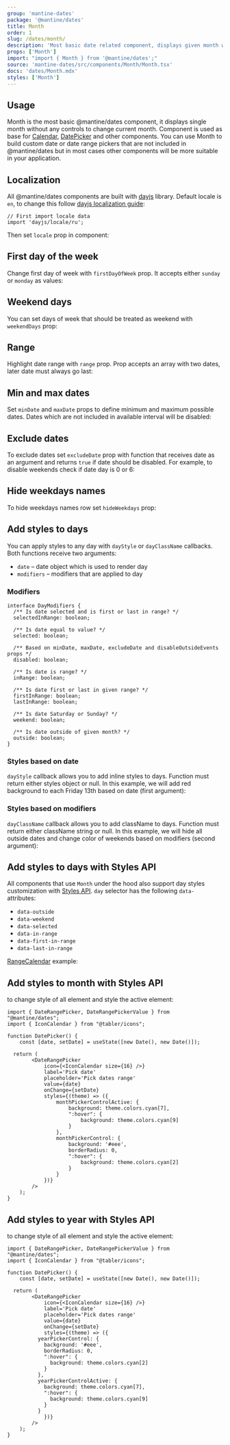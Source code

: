 ```yaml
---
group: 'mantine-dates'
package: '@mantine/dates'
title: Month
order: 1
slug: /dates/month/
description: 'Most basic date related component, displays given month with optional weekdays row'
props: ['Month']
import: "import { Month } from '@mantine/dates';"
source: 'mantine-dates/src/components/Month/Month.tsx'
docs: 'dates/Month.mdx'
styles: ['Month']
---
```



## Usage

Month is the most basic @mantine/dates component, it displays single month without any controls to change current month.
Component is used as base for [Calendar](/dates/calendar/), [DatePicker](/dates/date-picker/)
and other components. You can use Month to build custom date or date range pickers that are not included in @mantine/dates
but in most cases other components will be more suitable in your application.

<Demo data={MonthDemos.usage} />

## Localization

All @mantine/dates components are built with [dayjs](https://day.js.org/) library.
Default locale is `en`, to change this follow [dayjs localization guide](https://day.js.org/docs/en/i18n/loading-into-nodejs):

```tsx
// First import locale data
import 'dayjs/locale/ru';
```

Then set `locale` prop in component:

<Demo data={MonthDemos.localization} />

## First day of the week

Change first day of week with `firstDayOfWeek` prop. It accepts either `sunday` or `monday` as values:

<Demo data={MonthDemos.firstDaySunday} />

## Weekend days

You can set days of week that should be treated as weekend with `weekendDays` prop:

<Demo data={MonthDemos.weekendDays} />

## Range

Highlight date range with `range` prop. Prop accepts an array with two dates, later date must always go last:

<Demo data={MonthDemos.range} />

## Min and max dates

Set `minDate` and `maxDate` props to define minimum and maximum possible dates.
Dates which are not included in available interval will be disabled:

<Demo data={MonthDemos.boundaries} />

## Exclude dates

To exclude dates set `excludeDate` prop with function that receives date as an argument and returns
`true` if date should be disabled. For example, to disable weekends check if date day is 0 or 6:

<Demo data={MonthDemos.exclude} />

## Hide weekdays names

To hide weekdays names row set `hideWeekdays` prop:

<Demo data={MonthDemos.weekdays} />

## Add styles to days

You can apply styles to any day with `dayStyle` or `dayClassName` callbacks.
Both functions receive two arguments:

- `date` – date object which is used to render day
- `modifiers` – modifiers that are applied to day

### Modifiers

```tsx
interface DayModifiers {
  /** Is date selected and is first or last in range? */
  selectedInRange: boolean;

  /** Is date equal to value? */
  selected: boolean;

  /** Based on minDate, maxDate, excludeDate and disableOutsideEvents props */
  disabled: boolean;

  /** Is date is range? */
  inRange: boolean;

  /** Is date first or last in given range? */
  firstInRange: boolean;
  lastInRange: boolean;

  /** Is date Saturday or Sunday? */
  weekend: boolean;

  /** Is date outside of given month? */
  outside: boolean;
}
```

### Styles based on date

`dayStyle` callback allows you to add inline styles to days. Function must return either styles object or null.
In this example, we will add red background to each Friday 13th based on date (first argument):

<Demo data={MonthDemos.styles} />

### Styles based on modifiers

`dayClassName` callback allows you to add className to days. Function must return either className string or null.
In this example, we will hide all outside dates and change color of weekends based on modifiers (second argument):

<Demo data={MonthDemos.modifiers} />

## Add styles to days with Styles API

All components that use `Month` under the hood also support day styles customization
with [Styles API](/styles/styles-api/). `day` selector has the following `data-` attributes:

- `data-outside`
- `data-weekend`
- `data-selected`
- `data-in-range`
- `data-first-in-range`
- `data-last-in-range`

[RangeCalendar](/dates/calendar/) example:

<Demo data={RangeCalendarDemos.stylesApi} />

## Add styles to month with Styles API

to change style of all element and style the active element: 
```tsx
import { DateRangePicker, DateRangePickerValue } from "@mantine/dates";
import { IconCalendar } from "@tabler/icons";

function DatePicker() {
	const [date, setDate] = useState([new Date(), new Date()]);
	
  return (
		<DateRangePicker
			icon={<IconCalendar size={16} />}
			label='Pick date'
			placeholder='Pick dates range'
			value={date}
			onChange={setDate}
			styles={(theme) => ({
				monthPickerControlActive: {
					background: theme.colors.cyan[7],
					":hover": {
						background: theme.colors.cyan[9]
					}
				},
				monthPickerControl: {
					background: '#eee',
					borderRadius: 0,
					":hover": {
						background: theme.colors.cyan[2]
					}
				}
			})}
		/>
	);
}

```

## Add styles to year with Styles API

to change style of all element and style the active element: 

```tsx
import { DateRangePicker, DateRangePickerValue } from "@mantine/dates";
import { IconCalendar } from "@tabler/icons";

function DatePicker() {
	const [date, setDate] = useState([new Date(), new Date()]);
	
  return (
		<DateRangePicker
			icon={<IconCalendar size={16} />}
			label='Pick date'
			placeholder='Pick dates range'
			value={date}
			onChange={setDate}
			styles={(theme) => ({
          yearPickerControl: {
            background: '#eee',
            borderRadius: 0,
            ":hover": {
              background: theme.colors.cyan[2]
            }
          },
          yearPickerControlActive: {
            background: theme.colors.cyan[7],
            ":hover": {
              background: theme.colors.cyan[9]
            }
          }
			})}
		/>
	);
}

```
